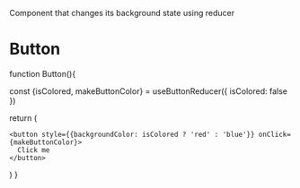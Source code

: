 
Component that changes its background state using reducer

<Meta title="Components/Button" />

# Button



function Button(){
  

  const {isColored, makeButtonColor} = useButtonReducer({
    isColored: false
  })

  return (

    <button style={{backgroundColor: isColored ? 'red' : 'blue'}} onClick={makeButtonColor}>
      Click me
    </button>
  )
}

